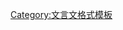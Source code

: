 <includeonly><div style="font-size:x-large; font-weight:bold; line-height:1em; width:1.6em; float:right; cursor:vertical-text;">{{{1}}}</div></includeonly>
<noinclude>{{documentation}}[[Category:文言文格式模板]]</noinclude>